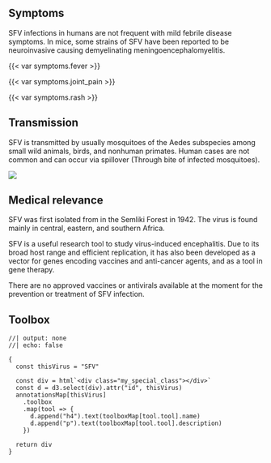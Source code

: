 ::: {.panel-tabset}

## Symptoms

::: {.grid}

::: {.g-col-8}
SFV infections in humans are not frequent with mild febrile disease symptoms. In mice, some strains of SFV have been reported to be neuroinvasive causing demyelinating meningoencephalomyelitis. 
:::

::: {.g-col-4}
{{< var symptoms.fever >}}

{{< var symptoms.joint_pain >}}

{{< var symptoms.rash >}}
:::

:::

## Transmission

::: {.grid}

::: {.g-col-6}
SFV is transmitted by usually mosquitoes of the Aedes subspecies among small wild animals, birds, and nonhuman primates. Human cases are not common and can occur via spillover (Through bite of infected mosquitoes).
:::

::: {.g-col-6}
![](SFV-transmission.png)
:::

:::

## Medical relevance

::: {.grid}

::: {.g-col-6}
SFV was first isolated from in the Semliki Forest in 1942. The virus is found mainly in central, eastern, and southern Africa.

SFV is a useful research tool to study virus-induced encephalitis.
Due to its broad host range and efficient replication, it has also been developed as a vector for genes encoding vaccines and anti-cancer agents, and as a tool in gene therapy.

There are no approved vaccines or antivirals available at the moment for the prevention or treatment of SFV infection. 
:::

::: {.g-col-6}
<!-- ![](SFV-map.png) -->
:::

:::

## Toolbox

```ojs
//| output: none
//| echo: false

{
  const thisVirus = "SFV"

  const div = html`<div class="my_special_class"></div>`
  const d = d3.select(div).attr("id", thisVirus)
  annotationsMap[thisVirus]
    .toolbox
    .map(tool => {
      d.append("h4").text(toolboxMap[tool.tool].name)
      d.append("p").text(toolboxMap[tool.tool].description)
    })

  return div
}
```

:::

